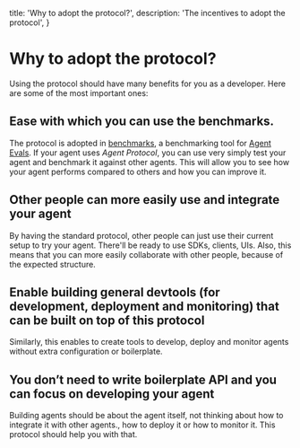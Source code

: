   title: 'Why to adopt the protocol?',
  description: 'The incentives to adopt the protocol',
}


# Why to adopt the protocol?

Using the protocol should have many benefits for you as a developer. Here are some of the most important ones:

## Ease with which you can use the benchmarks.

The protocol is adopted in [benchmarks](https://github.com/Significant-Gravitas/Auto-GPT-Benchmarks), a benchmarking tool for [Agent Evals](https://github.com/agbenchmark/agent-evals/tree/main). If your agent uses _Agent Protocol_, you can use very simply test your agent and benchmark it against other agents. This will allow you to see how your agent performs compared to others and how you can improve it.

## Other people can more easily use and integrate your agent

By having the standard protocol, other people can just use their current setup to try your agent. There'll be ready to use SDKs, clients, UIs. Also, this means that you can more easily collaborate with other people, because of the expected structure.

## Enable building general devtools (for development, deployment and monitoring) that can be built on top of this protocol

Similarly, this enables to create tools to develop, deploy and monitor agents without extra configuration or boilerplate.

## You don’t need to write boilerplate API and you can focus on developing your agent

Building agents should be about the agent itself, not thinking about how to integrate it with other agents., how to deploy it or how to monitor it. This protocol should help you with that.
